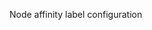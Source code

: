 <!-- Code generated from the comments of the NodeAffinity struct in builder/googlecompute/config.go; DO NOT EDIT MANUALLY -->

Node affinity label configuration

<!-- End of code generated from the comments of the NodeAffinity struct in builder/googlecompute/config.go; -->
